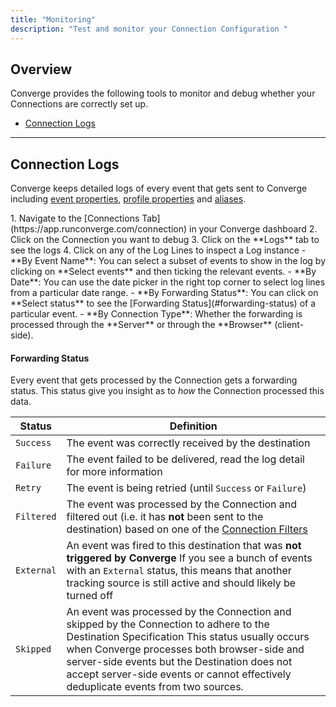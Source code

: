 ```yaml
---
title: "Monitoring"
description: "Test and monitor your Connection Configuration "
---
```


## Overview

Converge provides the following tools to monitor and debug whether your Connections are correctly set up.
- [Connection Logs](#connection-logs)

---

## Connection Logs

Converge keeps detailed logs of every event that gets sent to Converge including [event properties](/sources/converge-spec), [profile properties](/sources/source-concepts#profile-properties) and [aliases](/sources/source-concepts#aliases).

<AccordionGroup>
<Accordion icon="location-dot" title="Where to find Connection Logs">
1. Navigate to the [Connections Tab](https://app.runconverge.com/connection) in your Converge dashboard
2. Click on the Connection you want to debug
3. Click on the **Logs** tab to see the logs
4. Click on any of the Log Lines to inspect a Log instance
</Accordion>

<Accordion icon="filter" title="Filter through the logs">
- **By Event Name**: You can select a subset of events to show in the log by clicking on **Select events** and then ticking the relevant events.
- **By Date**: You can use the date picker in the right top corner to select log lines from a particular date range.
- **By Forwarding Status**: You can click on **Select status** to see the [Forwarding Status](#forwarding-status) of a particular event.
- **By Connection Type**: Whether the forwarding is processed through the **Server** or through the **Browser** (client-side).
</Accordion>

</AccordionGroup>

#### Forwarding Status

Every event that gets processed by the Connection gets a forwarding status. 
This status give you insight as to _how_ the Connection processed this data. 

| Status     | Definition                                                                                                                                                                                                                                                                                                                                       |
| ---------- | ------------------------------------------------------------------------------------------------------------------------------------------------------------------------------------------------------------------------------------------------------------------------------------------------------------------------------------------------ |
| `Success`  | The event was correctly received by the destination                                                                                                                                                                                                                                                                                              |
| `Failure`  | The event failed to be delivered, read the log detail for more information                                                                                                                                                                                                                                                                       |
| `Retry`    | The event is being retried (until `Success` or `Failure`)                                                                                                                                                                                                                                                                                        |
| `Filtered` | The event was processed by the Connection and filtered out (i.e. it has **not** been sent to the destination) based on one of the [Connection Filters](/connections/filters)                                                                                                                                                                     |
| `External` | An event was fired to this destination that was **not triggered by Converge**  <Note> If you see a bunch of events with an `External` status, this means that another tracking source is still active and should likely be turned off </Note>                                                                                                    |
| `Skipped`  | An event was processed by the Connection and skipped by the Connection to adhere to the Destination Specification <Info> This status usually occurs when Converge processes both browser-side and server-side events but the Destination does not accept server-side events or cannot effectively deduplicate events from two sources.   </Info> |


